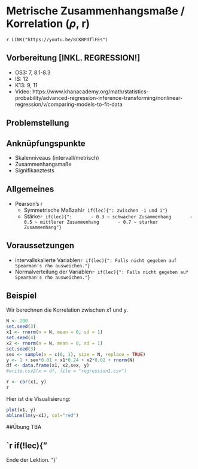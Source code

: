 # Metrische Zusammenhangsmaße / Korrelation ($\rho$, r)

`r LINK("https://youtu.be/8CKBPdflFEs")`

## Vorbereitung [INKL. REGRESSION!]
- OS3: 7, 8.1-8.3
- IS: 12
- K13: 9, 11
- Video: https://www.khanacademy.org/math/statistics-probability/advanced-regression-inference-transforming/nonlinear-regression/v/comparing-models-to-fit-data

## Problemstellung


## Anknüpfungspunkte
- Skalenniveaus (intervall/metrisch)
- Zusammenhangsmaße
- Signifikanztests

## Allgemeines
- Pearson's r
    - Symmetrische Maßzahl`r if(lec){": zwischen -1 und 1"}`
    - Stärke`r if(lec){":
        - 0.3 ~ schwacher Zusammenhang
        - 0.5 ~ mittlerer Zusammenhang
        - 0.7 ~ starker Zusammenhang"}`
        
## Voraussetzungen
- intervallskalierte Variablen`r if(lec){": Falls nicht gegeben auf Spearman's rho ausweichen."}`
- Normalverteilung der Variablen`r if(lec){": Falls nicht gegeben auf Spearman's rho ausweichen."}`

## Beispiel
Wir berechnen die Korrelation zwischen x1 und y.
```r
N <- 200
set.seed(3)
x1 <- rnorm(n = N, mean = 0, sd = 1)
set.seed(4)
x2 <- rnorm(n = N, mean = 0, sd = 1)
set.seed(3)
sex <- sample(x = c(0, 1), size = N, replace = TRUE)
y <- 1 + sex*0.01 + x1*0.24 + x2*0.02 + rnorm(N)
df <- data.frame(x1, x2,sex, y)
#write.csv2(x = df, file = "regression1.csv")
```


```r
r <- cor(x1, y)
r
```

Hier ist die Visualisierung:

```r
plot(x1, y)
abline(lm(y~x1), col="red")
```

##Übung
TBA


`r if(!lec){"
-------

Ende der Lektion.
"}`

